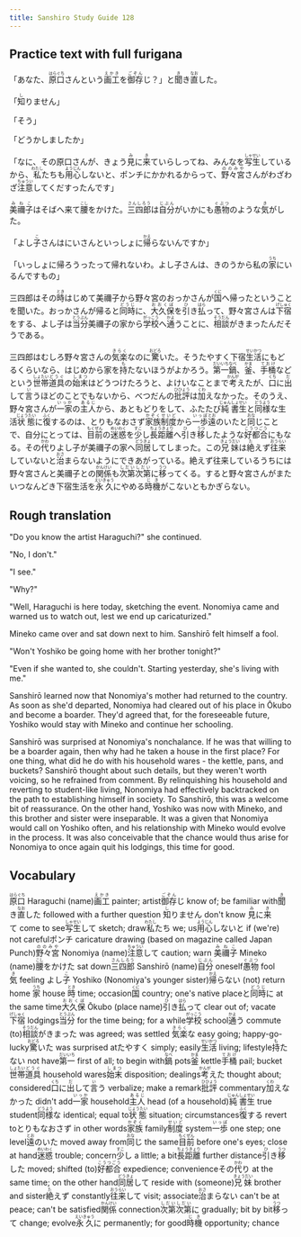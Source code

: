 ```yaml
---
title: Sanshiro Study Guide 128
---
```


## Practice text with full furigana

<p>
「あなた、<ruby><rb>原口</rb><rt>はらぐち</rt></ruby>さんという<ruby><rb>画工</rb><rt>えかき</rt></ruby>を<ruby><rb>御存</rb><rt>ごぞん</rt></ruby>じ？」と<ruby><rb>聞</rb><rt>き</rt></ruby>き<ruby><rb>直</rb><rt>なお</rt></ruby>した。
</p>

<p>
「<ruby><rb>知</rb><rt>し</rt></ruby>りません」
</p>

<p>「そう」</p>
<p>「どうかしましたか」</p>
<p>
「なに、その原口さんが、きょう<ruby><rb>見</rb><rt>み</rt></ruby>に<ruby><rb>来</rb><rt>き</rt></ruby>ていらしってね、みんなを<ruby><rb>写生</rb><rt>しゃせい</rt></ruby>しているから、<ruby><rb>私</rb><rt>わたし</rt></ruby>たちも<ruby><rb>用心</rb><rt>ようじん</rt></ruby>しないと、ポンチにかかれるからって、<ruby><rb>野々宮</rb><rt>ののみや</rt></ruby>さんがわざわざ<ruby><rb>注意</rb><rt>ちゅうい</rt></ruby>してくだすったんです」
</p>

<p>
<ruby><rb>美禰子</rb><rt>みねこ</rt></ruby>はそばへ来て<ruby><rb>腰</rb><rt>こし</rt></ruby>をかけた。<ruby><rb>三四郎</rb><rt>さんしろう</rt></ruby>は<ruby><rb>自分</rb><rt>じぶん</rt></ruby>がいかにも<ruby><rb>愚物</rb><rt>ぐぶつ</rt></ruby>のような<ruby><rb>気</rb><rt>き</rt></ruby>がした。
</p>

<p>
「よし<ruby><rb>子</rb><rt>こ</rt></ruby>さんはにいさんといっしょに<ruby><rb>帰</rb><rt>かえ</rt></ruby>らないんですか」
</p>

<p>
「いっしょに帰ろうったって帰れないわ。よし子さんは、きのうから私の<ruby><rb>家</rb><rt>うち</rt></ruby>にいるんですもの」
</p>

<p>
三四郎はその<ruby><rb>時</rb><rt>とき</rt></ruby>はじめて美禰子から野々宮のおっかさんが<ruby><rb>国</rb><rt>くに</rt></ruby>へ帰ったということを聞いた。おっかさんが帰ると<ruby><rb>同時</rb><rt>どうじ</rt></ruby>に、<ruby><rb>大久保</rb><rt>おおくぼ</rt></ruby>を<ruby><rb>引</rb><rt>ひ</rt></ruby>き<ruby><rb>払</rb><rt>はら</rt></ruby>って、野々宮さんは<ruby><rb>下宿</rb><rt>げしゅく</rt></ruby>をする、よし子は<ruby><rb>当分</rb><rt>とうぶん</rt></ruby>美禰子の家から<ruby><rb>学校</rb><rt>がっこう</rt></ruby>へ<ruby><rb>通</rb><rt>かよ</rt></ruby>うことに、<ruby><rb>相談</rb><rt>そうだん</rt></ruby>がきまったんだそうである。
</p>

<p>
三四郎はむしろ野々宮さんの<ruby><rb>気楽</rb><rt>きらく</rt></ruby>なのに<ruby><rb>驚</rb><rt>おどろ</rt></ruby>いた。そうたやすく下宿<ruby><rb>生活</rb><rt>せいかつ</rt></ruby>にもどるくらいなら、はじめから家を<ruby><rb>持</rb><rt>も</rt></ruby>たないほうがよかろう。<ruby><rb>第一</rb><rt>だいいち</rt></ruby><ruby><rb>鍋</rb><rt>なべ</rt></ruby>、<ruby><rb>釜</rb><rt>かま</rt></ruby>、<ruby><rb>手桶</rb><rt>ておけ</rt></ruby>などという<ruby><rb>世帯</rb><rt>しょたい</rt></ruby><ruby><rb>道具</rb><rt>どうぐ</rt></ruby>の<ruby><rb>始末</rb><rt>しまつ</rt></ruby>はどうつけたろうと、よけいなことまで<ruby><rb>考</rb><rt>かんが</rt></ruby>えたが、<ruby><rb>口</rb><rt>くち</rt></ruby>に<ruby><rb>出</rb><rt>だ</rt></ruby>して<ruby><rb>言</rb><rt>い</rt></ruby>うほどのことでもないから、べつだんの<ruby><rb>批評</rb><rt>ひひょう</rt></ruby>は<ruby><rb>加</rb><rt>くわ</rt></ruby>えなかった。そのうえ、野々宮さんが<ruby><rb>一家</rb><rt>いっか</rt></ruby>の<ruby><rb>主人</rb><rt>あるじ</rt></ruby>から、あともどりをして、ふたたび<ruby><rb>純</rb><rt>じゅん</rt></ruby><ruby><rb>書生</rb><rt>しょせい</rt></ruby>と<ruby><rb>同様</rb><rt>どうよう</rt></ruby>な生活<ruby><rb>状態</rb><rt>じょうたい</rt></ruby>に<ruby><rb>復</rb><rt>ふく</rt></ruby>するのは、とりもなおさず<ruby><rb>家族</rb><rt>かぞく</rt></ruby><ruby><rb>制度</rb><rt>せいど</rt></ruby>から<ruby><rb>一歩</rb><rt>いっぽ</rt></ruby><ruby><rb>遠</rb><rt>とお</rt></ruby>のいたと<ruby><rb>同</rb><rt>おな</rt></ruby>じことで、自分にとっては、<ruby><rb>目前</rb><rt>もくぜん</rt></ruby>の<ruby><rb>迷惑</rb><rt>めいわく</rt></ruby>を<ruby><rb>少</rb><rt>すこ</rt></ruby>し<ruby><rb>長距離</rb><rt>ちょうきょり</rt></ruby>へ<ruby><rb>引</rb><rt>ひ</rt></ruby>き<ruby><rb>移</rb><rt>うつ</rt></ruby>したような<ruby><rb>好都合</rb><rt>こうつごう</rt></ruby>にもなる。その<ruby><rb>代</rb><rt>かわ</rt></ruby>りよし子が美禰子の家へ<ruby><rb>同居</rb><rt>どうきょ</rt></ruby>してしまった。この<ruby><rb>兄妹</rb><rt>きょうだい</rt></ruby>は<ruby><rb>絶</rb><rt>た</rt></ruby>えず<ruby><rb>往来</rb><rt>おうらい</rt></ruby>していないと<ruby><rb>治</rb><rt>おさ</rt></ruby>まらないようにできあがっている。絶えず往来しているうちには野々宮さんと美禰子との<ruby><rb>関係</rb><rt>かんけい</rt></ruby>も<ruby><rb>次第次第</rb><rt>しだいしだい</rt></ruby>に<ruby><rb>移</rb><rt>うつ</rt></ruby>ってくる。すると野々宮さんがまたいつなんどき下宿生活を<ruby><rb>永久</rb><rt>えいきゅう</rt></ruby>にやめる<ruby><rb>時機</rb><rt>じき</rt></ruby>がこないともかぎらない。
</p>


## Rough translation

"Do you know the artist Haraguchi?" she continued.

"No, I don't."

"I see."

"Why?"

"Well, Haraguchi is here today, sketching the event. Nonomiya came and warned us to watch out, lest we end up caricaturized."


Mineko came over and sat down next to him. Sanshirō felt himself a fool.

"Won't Yoshiko be going home with her brother tonight?"

"Even if she wanted to, she couldn't. Starting yesterday, she's living with me."

Sanshirō learned now that Nonomiya's mother had returned to the country. As soon as she'd departed, Nonomiya had cleared out of his place in Ōkubo and become a boarder. They'd agreed that, for the foreseeable future, Yoshiko would stay with Mineko and continue her schooling.

Sanshirō was surprised at Nonomiya's nonchalance. If he was that willing to be a boarder again, then why had he taken a house in the first place? For one thing, what did he do with his household wares - the kettle, pans, and buckets? Sanshirō thought about such details, but they weren't worth voicing, so he refrained from comment. By relinquishing his household and reverting to student-like living, Nonomiya had effectively backtracked on the path to establishing himself in society. To Sanshirō, this was a welcome bit of reassurance. On the other hand, Yoshiko was now with Mineko, and this brother and sister were inseparable. It was a given that Nonomiya would call on Yoshiko often, and his relationship with Mineko would evolve in the process. It was also conceivable that the chance would thus arise for Nonomiya to once again quit his lodgings, this time for good.        


## Vocabulary

<p>
<span class="vocabstudy"><ruby><rb>原口</rb><rt>はらぐち</rt></ruby>&nbsp;Haraguchi (name)</span><span class="vocabstudy"><ruby><rb>画工</rb><rt>えかき</rt></ruby>&nbsp;painter; artist</span><span class="vocabstudy"><ruby><rb>御存</rb><rt>ごぞん</rt></ruby>じ&nbsp;know of; be familiar with</span><span class="vocabstudy"><ruby><rb>聞</rb><rt>き</rt></ruby>き<ruby><rb>直</rb><rt>なお</rt></ruby>した&nbsp;followed with a further question</span>
<span class="vocabstudy"><ruby><rb>知</rb><rt>し</rt></ruby>りません&nbsp;don't know</span>
<span class="vocabstudy"><ruby><rb>見</rb><rt>み</rt></ruby>に<ruby><rb>来</rb><rt>き</rt></ruby>て&nbsp;come to see</span><span class="vocabstudy"><ruby><rb>写生</rb><rt>しゃせい</rt></ruby>して&nbsp;sketch; draw</span><span class="vocabstudy"><ruby><rb>私</rb><rt>わたし</rt></ruby>たち&nbsp;we; us</span><span class="vocabstudy"><ruby><rb>用心</rb><rt>ようじん</rt></ruby>しないと&nbsp;if (we're) not careful</span><span class="vocabstudy">ポンチ&nbsp;caricature drawing (based on magazine called Japan Punch)</span><span class="vocabstudy"><ruby><rb>野々宮</rb><rt>ののみや</rt></ruby>&nbsp;Nonomiya (name)</span><span class="vocabstudy"><ruby><rb>注意</rb><rt>ちゅうい</rt></ruby>して&nbsp;caution; warn</span>
<span class="vocabstudy"><ruby><rb>美禰子</rb><rt>みねこ</rt></ruby>&nbsp;Mineko (name)</span><span class="vocabstudy"><ruby><rb>腰</rb><rt>こし</rt></ruby>をかけた&nbsp;sat down</span><span class="vocabstudy"><ruby><rb>三四郎</rb><rt>さんしろう</rt></ruby>&nbsp;Sanshirō (name)</span><span class="vocabstudy"><ruby><rb>自分</rb><rt>じぶん</rt></ruby>&nbsp;oneself</span><span class="vocabstudy"><ruby><rb>愚物</rb><rt>ぐぶつ</rt></ruby>&nbsp;fool</span><span class="vocabstudy"><ruby><rb>気</rb><rt>き</rt></ruby>&nbsp;feeling</span>
<span class="vocabstudy">よし<ruby><rb>子</rb><rt>こ</rt></ruby>&nbsp;Yoshiko (Nonomiya's younger sister)</span><span class="vocabstudy"><ruby><rb>帰</rb><rt>かえ</rt></ruby>らない&nbsp;(not) return home</span>
<span class="vocabstudy"><ruby><rb>家</rb><rt>うち</rt></ruby>&nbsp;house</span>
<span class="vocabstudy"><ruby><rb>時</rb><rt>とき</rt></ruby>&nbsp;time; occasion</span><span class="vocabstudy"><ruby><rb>国</rb><rt>くに</rt></ruby>&nbsp;country; one's native place</span><span class="vocabstudy">と<ruby><rb>同時</rb><rt>どうじ</rt></ruby>に&nbsp;at the same time</span><span class="vocabstudy"><ruby><rb>大久保</rb><rt>おおくぼ</rt></ruby>&nbsp;Ōkubo (place name)</span><span class="vocabstudy"><ruby><rb>引</rb><rt>ひ</rt></ruby>き<ruby><rb>払</rb><rt>はら</rt></ruby>って&nbsp;clear out of; vacate</span><span class="vocabstudy"><ruby><rb>下宿</rb><rt>げしゅく</rt></ruby>&nbsp;lodgings</span><span class="vocabstudy"><ruby><rb>当分</rb><rt>とうぶん</rt></ruby>&nbsp;for the time being; for a while</span><span class="vocabstudy"><ruby><rb>学校</rb><rt>がっこう</rt></ruby>&nbsp;school</span><span class="vocabstudy"><ruby><rb>通</rb><rt>かよ</rt></ruby>う&nbsp;commute (to)</span><span class="vocabstudy"><ruby><rb>相談</rb><rt>そうだん</rt></ruby>がきまった&nbsp;was agreed; was settled</span>
<span class="vocabstudy"><ruby><rb>気楽</rb><rt>きらく</rt></ruby>な&nbsp;easy going; happy-go-lucky</span><span class="vocabstudy"><ruby><rb>驚</rb><rt>おどろ</rt></ruby>いた&nbsp;was surprised at</span><span class="vocabstudy">たやすく&nbsp;simply; easily</span><span class="vocabstudy"><ruby><rb>生活</rb><rt>せいかつ</rt></ruby>&nbsp;living; lifestyle</span><span class="vocabstudy"><ruby><rb>持</rb><rt>も</rt></ruby>たない&nbsp;not have</span><span class="vocabstudy"><ruby><rb>第一</rb><rt>だいいち</rt></ruby>&nbsp;first of all; to begin with</span><span class="vocabstudy"><ruby><rb>鍋</rb><rt>なべ</rt></ruby>&nbsp;pots</span><span class="vocabstudy"><ruby><rb>釜</rb><rt>かま</rt></ruby>&nbsp;kettle</span><span class="vocabstudy"><ruby><rb>手桶</rb><rt>ておけ</rt></ruby>&nbsp;pail; bucket</span><span class="vocabstudy"><ruby><rb>世帯</rb><rt>しょたい</rt></ruby><ruby><rb>道具</rb><rt>どうぐ</rt></ruby>&nbsp;household wares</span><span class="vocabstudy"><ruby><rb>始末</rb><rt>しまつ</rt></ruby>&nbsp;disposition; dealings</span><span class="vocabstudy"><ruby><rb>考</rb><rt>かんが</rt></ruby>えた&nbsp;thought about; considered</span><span class="vocabstudy"><ruby><rb>口</rb><rt>くち</rt></ruby>に<ruby><rb>出</rb><rt>だ</rt></ruby>して<ruby><rb>言</rb><rt>い</rt></ruby>う&nbsp;verbalize; make a remark</span><span class="vocabstudy"><ruby><rb>批評</rb><rt>ひひょう</rt></ruby>&nbsp;commentary</span><span class="vocabstudy"><ruby><rb>加</rb><rt>くわ</rt></ruby>えなかった&nbsp;didn't add</span><span class="vocabstudy"><ruby><rb>一家</rb><rt>いっか</rt></ruby>&nbsp;household</span><span class="vocabstudy"><ruby><rb>主人</rb><rt>あるじ</rt></ruby>&nbsp;head (of a household)</span><span class="vocabstudy"><ruby><rb>純</rb><rt>じゅん</rt></ruby><ruby><rb>書生</rb><rt>しょせい</rt></ruby>&nbsp;true student</span><span class="vocabstudy"><ruby><rb>同様</rb><rt>どうよう</rt></ruby>な&nbsp;identical; equal to</span><span class="vocabstudy"><ruby><rb>状態</rb><rt>じょうたい</rt></ruby>&nbsp;situation; circumstances</span><span class="vocabstudy"><ruby><rb>復</rb><rt>ふく</rt></ruby>する&nbsp;revert to</span><span class="vocabstudy">とりもなおさず&nbsp;in other words</span><span class="vocabstudy"><ruby><rb>家族</rb><rt>かぞく</rt></ruby>&nbsp;family</span><span class="vocabstudy"><ruby><rb>制度</rb><rt>せいど</rt></ruby>&nbsp;system</span><span class="vocabstudy"><ruby><rb>一歩</rb><rt>いっぽ</rt></ruby>&nbsp;one step; one level</span><span class="vocabstudy"><ruby><rb>遠</rb><rt>とお</rt></ruby>のいた&nbsp;moved away from</span><span class="vocabstudy"><ruby><rb>同</rb><rt>おな</rt></ruby>じ&nbsp;the same</span><span class="vocabstudy"><ruby><rb>目前</rb><rt>もくぜん</rt></ruby>&nbsp;before one's eyes; close at hand</span><span class="vocabstudy"><ruby><rb>迷惑</rb><rt>めいわく</rt></ruby>&nbsp;trouble; concern</span><span class="vocabstudy"><ruby><rb>少</rb><rt>すこ</rt></ruby>し&nbsp;a little; a bit</span><span class="vocabstudy"><ruby><rb>長距離</rb><rt>ちょうきょり</rt></ruby>&nbsp;further distance</span><span class="vocabstudy"><ruby><rb>引</rb><rt>ひ</rt></ruby>き<ruby><rb>移</rb><rt>うつ</rt></ruby>した&nbsp;moved; shifted (to)</span><span class="vocabstudy"><ruby><rb>好都合</rb><rt>こうつごう</rt></ruby>&nbsp;expedience; convenience</span><span class="vocabstudy">その<ruby><rb>代</rb><rt>かわ</rt></ruby>り&nbsp;at the same time; on the other hand</span><span class="vocabstudy"><ruby><rb>同居</rb><rt>どうきょ</rt></ruby>して&nbsp;reside with (someone)</span><span class="vocabstudy"><ruby><rb>兄妹</rb><rt>きょうだい</rt></ruby>&nbsp;brother and sister</span><span class="vocabstudy"><ruby><rb>絶</rb><rt>た</rt></ruby>えず&nbsp;constantly</span><span class="vocabstudy"><ruby><rb>往来</rb><rt>おうらい</rt></ruby>して&nbsp;visit; associate</span><span class="vocabstudy"><ruby><rb>治</rb><rt>おさ</rt></ruby>まらない&nbsp;can't be at peace; can't be satisfied</span><span class="vocabstudy"><ruby><rb>関係</rb><rt>かんけい</rt></ruby>&nbsp;connection</span><span class="vocabstudy"><ruby><rb>次第次第</rb><rt>しだいしだい</rt></ruby>に&nbsp;gradually; bit by bit</span><span class="vocabstudy"><ruby><rb>移</rb><rt>うつ</rt></ruby>って&nbsp;change; evolve</span><span class="vocabstudy"><ruby><rb>永久</rb><rt>えいきゅう</rt></ruby>に&nbsp;permanently; for good</span><span class="vocabstudy"><ruby><rb>時機</rb><rt>じき</rt></ruby>&nbsp;opportunity; chance</span>
</p>
